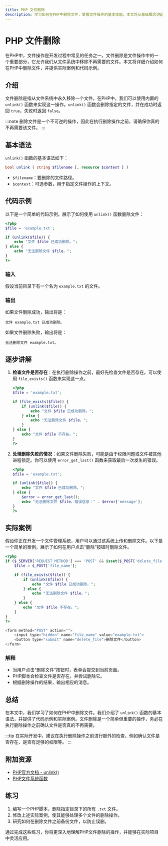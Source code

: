```yaml
---
title: PHP 文件删除
description: 学习如何在PHP中删除文件，掌握文件操作的基本技能。本文将从基础概念讲起，逐步深入，并提供实际案例和代码示例。
---
```


# PHP 文件删除

在PHP中，文件操作是开发过程中常见的任务之一。文件删除是文件操作中的一个重要部分，它允许我们从文件系统中移除不再需要的文件。本文将详细介绍如何在PHP中删除文件，并提供实际案例和代码示例。

## 介绍

文件删除是指从文件系统中永久移除一个文件。在PHP中，我们可以使用内置的 `unlink()` 函数来实现这一操作。`unlink()` 函数会删除指定的文件，并在成功时返回 `true`，失败时返回 `false`。

:::note
删除文件是一个不可逆的操作，因此在执行删除操作之前，请确保你真的不再需要该文件。
:::

## 基本语法

`unlink()` 函数的基本语法如下：

```php
bool unlink ( string $filename [, resource $context ] )
```

- `$filename`：要删除的文件路径。
- `$context`：可选参数，用于指定文件操作的上下文。

## 代码示例

以下是一个简单的代码示例，展示了如何使用 `unlink()` 函数删除文件：

```php
<?php
$file = 'example.txt';

if (unlink($file)) {
    echo "文件 $file 已成功删除。";
} else {
    echo "无法删除文件 $file。";
}
?>
```

### 输入
假设当前目录下有一个名为 `example.txt` 的文件。

### 输出
如果文件删除成功，输出将是：
```
文件 example.txt 已成功删除。
```

如果文件删除失败，输出将是：
```
无法删除文件 example.txt。
```

## 逐步讲解

1. **检查文件是否存在**：在执行删除操作之前，最好先检查文件是否存在。可以使用 `file_exists()` 函数来实现这一点。

    ```php
    <?php
    $file = 'example.txt';

    if (file_exists($file)) {
        if (unlink($file)) {
            echo "文件 $file 已成功删除。";
        } else {
            echo "无法删除文件 $file。";
        }
    } else {
        echo "文件 $file 不存在。";
    }
    ?>
    ```

2. **处理删除失败的情况**：如果文件删除失败，可能是由于权限问题或文件被其他进程锁定。你可以使用 `error_get_last()` 函数来获取最后一次发生的错误。

    ```php
    <?php
    $file = 'example.txt';

    if (unlink($file)) {
        echo "文件 $file 已成功删除。";
    } else {
        $error = error_get_last();
        echo "无法删除文件 $file。错误信息：" . $error['message'];
    }
    ?>
    ```

## 实际案例

假设你正在开发一个文件管理系统，用户可以通过该系统上传和删除文件。以下是一个简单的案例，展示了如何在用户点击“删除”按钮时删除文件。

```php
<?php
if ($_SERVER['REQUEST_METHOD'] === 'POST' && isset($_POST['delete_file'])) {
    $file = $_POST['file_name'];

    if (file_exists($file)) {
        if (unlink($file)) {
            echo "文件 $file 已成功删除。";
        } else {
            echo "无法删除文件 $file。";
        }
    } else {
        echo "文件 $file 不存在。";
    }
}
?>

<form method="POST" action="">
    <input type="hidden" name="file_name" value="example.txt">
    <button type="submit" name="delete_file">删除文件</button>
</form>
```

### 解释
- 当用户点击“删除文件”按钮时，表单会提交到当前页面。
- PHP脚本会检查文件是否存在，并尝试删除它。
- 根据删除操作的结果，输出相应的消息。

## 总结

在本文中，我们学习了如何在PHP中删除文件。我们介绍了 `unlink()` 函数的基本语法，并提供了代码示例和实际案例。文件删除是一个简单但重要的操作，务必在执行删除操作之前确认文件是否真的不再需要。

:::tip
在实际开发中，建议在执行删除操作之前进行额外的检查，例如确认文件是否存在、是否有足够的权限等。
:::

## 附加资源

- [PHP官方文档 - unlink()](https://www.php.net/manual/en/function.unlink.php)
- [PHP文件系统函数](https://www.php.net/manual/en/ref.filesystem.php)

## 练习

1. 编写一个PHP脚本，删除指定目录下的所有 `.txt` 文件。
2. 修改上述实际案例，使其能够处理多个文件的删除操作。
3. 研究如何在删除文件之前备份文件，以防止误删。

通过完成这些练习，你将更深入地理解PHP文件删除的操作，并能够在实际项目中灵活应用。